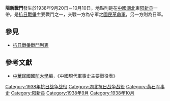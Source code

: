 {{Infobox Military Conflict|
campaign=|
image=|
caption=|
conflict=陽新戰鬥|
date=1938年9月20日－10月10日|
place=[[中國|中國]]鄂東|
result=國軍參戰計24個師，陣亡失蹤共六千人，負傷二萬餘人|
combatant1=中華民國國民革命軍二兵團張發奎部31軍湯恩伯部、13軍張軫部|
combatant2=日軍之中國派遣軍9師團、27師團| 
commander1=張發奎、湯恩伯|
commander2=|
strength1=|
strength2=|
casualties1=|
casualties2=|
}}
'''陽新戰鬥'''發生於1938年9月20日－10月10日，地點則是在[[中國|中國]][[湖北|湖北]]東[[阳新县|阳新县]]一帶。是[[抗日戰爭|抗日戰爭]]主要戰鬥之一，交戰一方為守軍之[[國民革命軍|國民革命軍]]，另一方則為日軍。
==參見==
*[[抗日戰爭戰鬥列表|抗日戰爭戰鬥列表]]
==參考文獻==
*[[中華民國|中華民國]][[國防大學_(臺灣)|國防大學]]編，《中國現代軍事史主要戰役表》

[[Category:1938年抗日战争战役|Category:1938年抗日战争战役]]
[[Category:湖北抗日战争战役|Category:湖北抗日战争战役]]
[[Category:黄石军事史|Category:黄石军事史]]
[[Category:阳新县|Category:阳新县]]
[[Category:1938年9月|Category:1938年9月]]
[[Category:1938年10月|Category:1938年10月]]